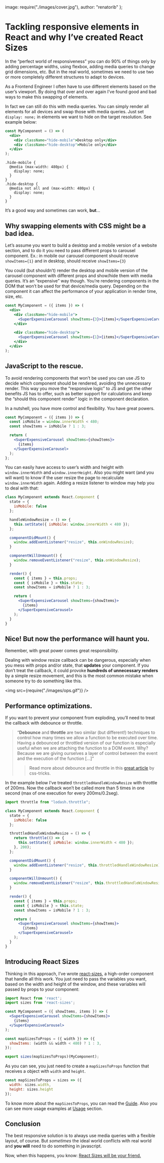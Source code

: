   image: require("./images/cover.jpg"),
  author: "renatorib"
};

# Tackling responsive elements in React and why I’ve created React Sizes

In the “perfect world of responsiveness” you can do 90% of things only by adding percentage widths, using flexbox, adding media queries to change grid dimensions, etc. But in the real world, sometimes we need to use two or more completely different structures to adapt to devices.

As a Frontend Engineer I often have to use different elements based on the user’s viewport. By doing that over and over again I’ve found good and bad ways to make this swapping of elements.

In fact we can still do this with media queries. You can simply render all elements for all devices and swap those with media queries. Just set `display: none;` in elements we want to hide on the target resolution. See example below:

```jsx
const MyComponent = () => (
  <div>
    <div className="hide-mobile">Desktop only</div>
    <div className="hide-desktop">Mobile only</div>
  </div>
);
```

```css{2,7}
.hide-mobile {
  @media (max-width: 480px) {
    display: none;
  }
}
.hide-desktop {
  @media not all and (max-width: 480px) {
    display: none;
  }
}
```

It’s a good way and sometimes can work, **but**…

## Why swapping elements with CSS might be a bad idea.

Let’s assume you want to build a desktop and a mobile version of a website section, and to do it you need to pass different props to carousel component. Ex.: in mobile our carousel component should receive `showItems={1}` and in desktop, should receive `showItems={3}`

You could (but shouldn’t) render the desktop and mobile version of the carousel component with different props and show/hide them with media queries. It’s an “expensive” way though. You’re rendering components in the DOM that won’t be used for that device/media query. Depending on the component it can affect the performance of your application in render time, size, etc.

```jsx
const MyComponent = ({ items }) => (
  <div>
    <div className="hide-mobile">
      <SuperExpensiveCarousel showItems={3}>{items}</SuperExpensiveCarousel>
    </div>

    <div className="hide-desktop">
      <SuperExpensiveCarousel showItems={1}>{items}</SuperExpensiveCarousel>
    </div>
  </div>
);
```

## JavaScript to the rescue.

To avoid rendering components that won’t be used you can use JS to decide which component should be rendered, avoiding the unnecessary render. This way you move the “responsive logic” to JS and get the other benefits JS has to offer, such as better support for calculations and keep the “should this component render” logic in the component declaration.

In a nutshell, you have more control and flexibility. You have great powers.

```jsx
const MyComponent = ({ items }) => {
  const isMobile = window.innerWidth < 480;
  const showItems = isMobile ? 1 : 3;

  return (
    <SuperExpensiveCarousel showItems={showItems}>
      {items}
    </SuperExpensiveCarousel>
  );
};
```

You can easily have access to user’s width and height with `window.innerWidth` and `window.innerHeight`.
Also you might want (and you will want) to know if the user resize the page to recalculate `window.innerWidth` again.
Adding a resize listener to window may help you to deal with that:

```jsx
class MyComponent extends React.Component {
  state = {
    isMobile: false
  };

  handleWindowResize = () => {
    this.setState({ isMobile: window.innerWidth < 480 });
  };

  componentDidMount() {
    window.addEventListener("resize", this.onWindowResize);
  }

  componentWillUnmount() {
    window.removeEventListener("resize", this.onWindowResize);
  }

  render() {
    const { items } = this.props;
    const { isMobile } = this.state;
    const showItems = isMobile ? 1 : 3;

    return (
      <SuperExpensiveCarousel showItems={showItems}>
        {items}
      </SuperExpensiveCarousel>
    );
  }
}
```

## Nice! But now the performance will haunt you.

Remember, with great power comes great responsibility.

Dealing with window resize callback can be dangerous, especially when you mess with props and/or state, that **updates** your component. If you don’t treat the callback, it could provoke **hundreds of unnecessary renders** by a simple resize movement, and this is the most common mistake when someone try to do something like this.

<img src={require("./images/ops.gif")} />

## Performance optimizations.

If you want to prevent your component from exploding, you’ll need to treat the callback with debounce or throttle.

> “**Debounce** and **throttle** are two similar (but different!) techniques to control how many times we allow a function to be executed over time.
> Having a debounced or throttled version of our function is especially useful when we are attaching the function to a DOM event. Why? Because we are giving ourselves a layer of control between the event and the execution of the function […]”
>
> > Read more about debounce and throttle in this [great article](https://css-tricks.com/debouncing-throttling-explained-examples/) by css-tricks.

In the example below I’ve treated `throttledHandleWindowResize` with throttle of 200ms. Now the callback won’t be called more than 5 times in one second (max of one execution for every 200ms/0.2seg).

```jsx
import throttle from "lodash.throttle";

class MyComponent extends React.Component {
  state = {
    isMobile: false
  };

  throttledHandleWindowResize = () => {
    return throttle(() => {
      this.setState({ isMobile: window.innerWidth < 480 });
    }, 200);
  };

  componentDidMount() {
    window.addEventListener("resize", this.throttledHandleWindowResize);
  }

  componentWillUnmount() {
    window.removeEventListener("resize", this.throttledHandleWindowResize);
  }

  render() {
    const { items } = this.props;
    const { isMobile } = this.state;
    const showItems = isMobile ? 1 : 3;

    return (
      <SuperExpensiveCarousel showItems={showItems}>
        {items}
      </SuperExpensiveCarousel>
    );
  }
}
```

## Introducing React Sizes

Thinking in this approach, I’ve wrote [react-sizes](http://github.com/renatorib/react-sizes), a high-order component that handle all this work. You just need to pass the variables you want, based on the width and height of the window, and these variables will passed by props to your component:

```jsx
import React from 'react';
import sizes from 'react-sizes';

const MyComponent = ({ showItems, items }) => (
  <SuperExpensiveCarousel showItems={showItems}>
    {items}
  </SuperExpensiveCarousel>
);

const mapSizesToProps = ({ width }) => ({
  showItems: (width && width < 480) ? 1 : 3,
});

export sizes(mapSizesToProps)(MyComponent);
```

As you can see, you just need to create a `mapSizesToProps` function that receives a object with `width` and `height`.

```jsx
const mapSizesToProps = sizes => ({
  width: sizes.width,
  height: sizes.height
});
```

To know more about the `mapSizesToProps`, you can read the [Guide](https://github.com/renatorib/react-sizes#guide). Also you can see more usage examples at [Usage](https://github.com/renatorib/react-sizes#usage) section.

## Conclusion

The best responsive solution is to always use media queries with a flexible layout, of course. But _sometimes_ the ideal world conflicts with real world and **you will** need to do something in javascript.

Now, when this happens, you know: [React Sizes will be your friend.](https://github.com/renatorib/react-sizes)
